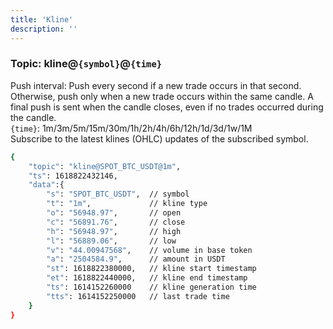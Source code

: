 ```yaml
---
title: 'Kline'
description: ''
---
```

### Topic: kline@`{symbol}`@`{time}`
Push interval: Push every second if a new trade occurs in that second. Otherwise, push only when a new trade occurs within the same candle. A final push is sent when the candle closes, even if no trades occurred during the candle.   
`{time}`: 1m/3m/5m/15m/30m/1h/2h/4h/6h/12h/1d/3d/1w/1M  
Subscribe to the latest klines (OHLC) updates of the subscribed symbol.


<ResponseExample>

```bash
{
    "topic": "kline@SPOT_BTC_USDT@1m",
    "ts": 1618822432146,
    "data":{
        "s": "SPOT_BTC_USDT",  // symbol
        "t": "1m",             // kline type
        "o": "56948.97",       // open
        "c": "56891.76",       // close
        "h": "56948.97",       // high
        "l": "56889.06",       // low
        "v": "44.00947568",    // volume in base token
        "a": "2504584.9",      // amount in USDT
        "st": 1618822380000,   // kline start timestamp
        "et": 1618822440000,   // kline end timestamp
        "ts": 1614152260000    // kline generation time
        "tts": 1614152250000   // last trade time
    }
}
```

</ResponseExample>


